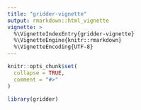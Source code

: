 ```yaml
---
title: "gridder-vignette"
output: rmarkdown::html_vignette
vignette: >
  %\VignetteIndexEntry{gridder-vignette}
  %\VignetteEngine{knitr::rmarkdown}
  %\VignetteEncoding{UTF-8}
---
```


```r
knitr::opts_chunk$set(
  collapse = TRUE,
  comment = "#>"
)
```

```r
library(gridder)
```
